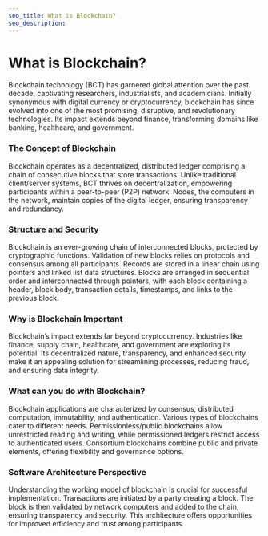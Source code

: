 ```yaml
---
seo_title: What is Blockchain?
seo_description:
---
```


# What is Blockchain?

Blockchain technology (BCT) has garnered global attention over the past decade, captivating researchers, industrialists, and academicians. Initially synonymous with digital currency or cryptocurrency, blockchain has since evolved into one of the most promising, disruptive, and revolutionary technologies. Its impact extends beyond finance, transforming domains like banking, healthcare, and government.

### The Concept of Blockchain

Blockchain operates as a decentralized, distributed ledger comprising a chain of consecutive blocks that store transactions. Unlike traditional client/server systems, BCT thrives on decentralization, empowering participants within a peer-to-peer (P2P) network. Nodes, the computers in the network, maintain copies of the digital ledger, ensuring transparency and redundancy.

### Structure and Security

Blockchain is an ever-growing chain of interconnected blocks, protected by cryptographic functions. Validation of new blocks relies on protocols and consensus among all participants. Records are stored in a linear chain using pointers and linked list data structures. Blocks are arranged in sequential order and interconnected through pointers, with each block containing a header, block body, transaction details, timestamps, and links to the previous block.

### Why is Blockchain Important

Blockchain’s impact extends far beyond cryptocurrency. Industries like finance, supply chain, healthcare, and government are exploring its potential. Its decentralized nature, transparency, and enhanced security make it an appealing solution for streamlining processes, reducing fraud, and ensuring data integrity.

### What can you do with Blockchain?

Blockchain applications are characterized by consensus, distributed computation, immutability, and authentication. Various types of blockchains cater to different needs. Permissionless/public blockchains allow unrestricted reading and writing, while permissioned ledgers restrict access to authenticated users. Consortium blockchains combine public and private elements, offering flexibility and governance options.

### Software Architecture Perspective

Understanding the working model of blockchain is crucial for successful implementation. Transactions are initiated by a party creating a block. The block is then validated by network computers and added to the chain, ensuring transparency and security. This architecture offers opportunities for improved efficiency and trust among participants.
